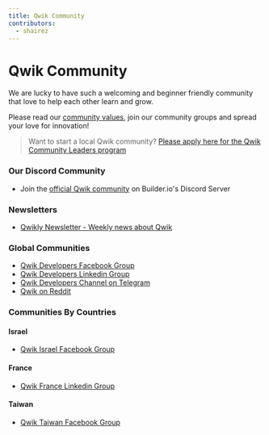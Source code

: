 ```yaml
---
title: Qwik Community
contributors:
  - shairez
---
```





# Qwik Community

We are lucky to have such a welcoming and beginner friendly community 
that love to help each other learn and grow.

Please read our [community values](/community/values), join our community groups
and spread your love for innovation!

> Want to start a local Qwik community? 
[Please apply here for the Qwik Community Leaders program](https://forms.gle/S1rxiKiVdhZqkk8RA)

 
### Our Discord Community 

- <DiscordLogo/> Join the [official Qwik community](https://discord.com/invite/bNVSQmPzqy) on Builder.io's Discord Server


### Newsletters

- <a href="https://qwiknewsletter.com" target="_blank">Qwikly Newsletter - Weekly news about Qwik</a>

### Global Communities


- <FacebookLogo/> <a href="https://www.facebook.com/groups/qwikdevs" target="_blank">Qwik Developers Facebook Group</a>
- <LinkedInLogo/> <a href="https://www.linkedin.com/groups/12677766/" target="_blank">Qwik Developers Linkedin Group</a>
- <TelegramLogo/> <a href="https://t.me/qwikdevs" target="_blank">Qwik Developers Channel on Telegram</a>
- <RedditLogo/> <a href="https://www.reddit.com/r/qwik/" target="_blank">Qwik on Reddit</a>


### Communities By Countries

#### Israel
- <FacebookLogo/> <a href="https://www.facebook.com/groups/qwikisrael" target="_blank">Qwik Israel Facebook Group</a>

#### France
- <LinkedInLogo/> <a href="https://www.linkedin.com/groups/14153723/" target="_blank">Qwik France Linkedin Group</a>

#### Taiwan
- <FacebookLogo/> <a href="https://www.facebook.com/groups/836365297555873" target="_blank">Qwik Taiwan Facebook Group</a>
